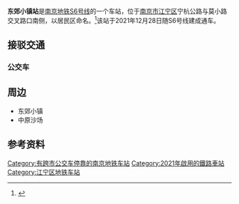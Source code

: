 {{Infobox station
|name = 东郊小镇
|eng_name = DONGJIAOXIAOZHEN
|former = 
|linecolour = {{南京地铁颜色|S6|s}}
|image = 东郊小镇站站台20211228 01.jpg
|caption = 东郊小镇站站台（2021年12月）
|code = 
|address = {{CHN}}[[江苏省|江苏省]][[南京市|南京市]][[江宁区|江宁区]]
|coordinates = {{coord|32.0540300614|118.9513193819|display=inline,title}}
|structure = 高架车站
|interchange = 
|hall = 高架站厅
|line = {{南京地铁路线标志|S6|full}}
|connections = [[南京公交|南京公交]]
|operator = 
|opened = 2021年12月28日
|opening =
|platform = 1个岛式站台
|exits = 
|first = 
|last = 
|adjacent = 
{{Adjacent stations|system=NJM
|line1=S6|left1=麒麟门|right1=古泉
|line2=S6|left2=麒麟门|right2=泉都大街|note-mid2=大站快车
}}
|route_map=
}}
'''东郊小镇站'''是[[南京地铁S6号线|南京地铁S6号线]]的一个车站，位于[[南京市|南京市]][[江宁区|江宁区]]宁杭公路与莫小路交叉路口南侧，以居民区命名。<ref>{{cite web|url=http://jtj.nanjing.gov.cn/njsjtysj/202007/t20200702_2090984.html|title=关于《南京地铁6号线、S6（宁句城际）号线车站站名命名方案》的公示|publisher=南京市交通运输局|date=2020-07-02|accessdate=2021-02-28|archive-date=2020-07-02|archive-url=https://web.archive.org/web/20200702170617/http://jtj.nanjing.gov.cn/njsjtysj/202007/t20200702_2090984.html}}</ref>该站于2021年12月28日随S6号线建成通车。

==接驳交通==
===公交车===
{{南京公交线路简单列表|station=东郊小镇地铁站西（近1出口）|D19|121|147|179|179高峰|205|846}}
{{南京公交线路简单列表|station=东郊小镇·邻里中心（近1、2出口）|147|179|179高峰|205|205区间}}
{{南京公交线路简单列表|station=东郊小镇地铁站东（近2出口）|121|147|205|205区间|715|846}}

==周边==
* 东郊小镇
* 中原沙场

==参考资料==
{{reflist}}
{{宁句城际轨道交通车站}}

[[Category:有跨市公交车停靠的南京地铁车站|Category:有跨市公交车停靠的南京地铁车站]]
[[Category:2021年啟用的鐵路車站|Category:2021年啟用的鐵路車站]]
[[Category:江宁区地铁车站|Category:江宁区地铁车站]]